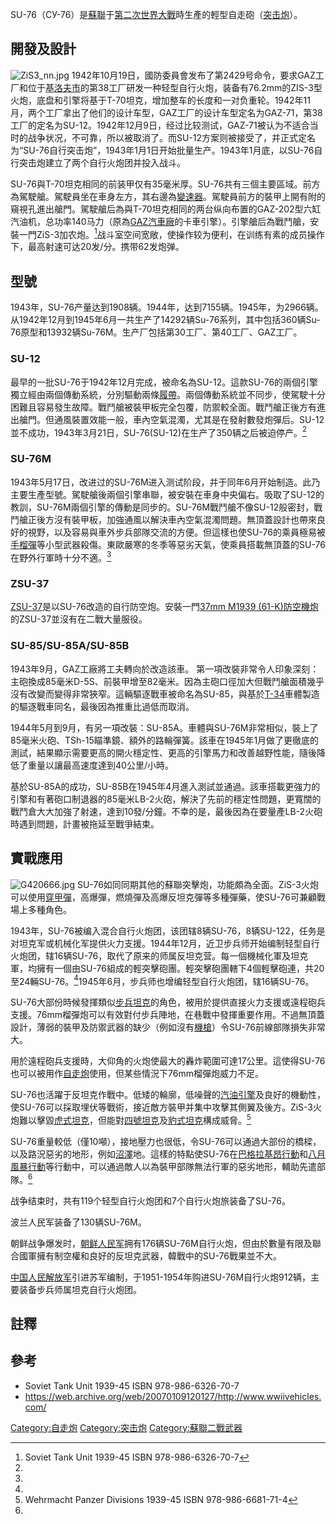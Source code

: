 {{noteTA
|G1=Military
}}
{{AFV
|圖片=[[File:Su76_nn.jpg|300px]]                
|照片說明=SU-76
|名稱=SU-76 [[File:Flag_of_the_Soviet_Union.svg|30px]]
|類型= [[自走炮|自走炮]]<br/>[[突擊炮|突擊炮]]<br/>[[驅逐戰車|驅逐戰車]]
|服役= 1942年
|退役= 
|產地= {{USSR}}
|乘員=4人
|長度=4.88米
|闊度=2.73米
|高度=2.17米
|重量=10.8噸
|裝甲=正面35毫米，側面16毫米
|主要=[[ZiS-3加农炮|76mm ZiS-3 加農野战炮]]
|引擎= 52千瓦 GAZ-202 6缸汽油引擎 兩具
|引擎馬力=52千瓦X2 (103千瓦/138匹)
|平地時速=45 公里/小時
|最大行程=公路450公里；越野298 km
|is_vehicle=yes
}}

SU-76（СУ-76）是[[蘇聯|蘇聯]]于[[第二次世界大戰|第二次世界大戰]]時生產的輕型自走砲（[[突击炮|突击炮]]）。

== 開發及設計 ==

[[File:ZiS3_nn.jpg|thumb]]
1942年10月19日，國防委員會发布了第2429号命令，要求GAZ工厂和位于[[基洛夫市|基洛夫市]]的第38工厂研发一种轻型自行火炮，装备有76.2mm的ZIS-3型火炮，底盘和引擎将基于T-70坦克，增加整车的长度和一对负重轮。1942年11月，两个工厂拿出了他们的设计车型，GAZ工厂的设计车型定名为GAZ-71，第38工厂的定名为SU-12。1942年12月9日，经过比较测试，GAZ-71被认为不适合当时的战争状况，不可靠，所以被取消了。而SU-12方案则被接受了，并正式定名为“SU-76自行突击炮”，1943年1月1日开始批量生产。1943年1月底，以SU-76自行突击炮建立了两个自行火炮团并投入战斗。

SU-76與T-70坦克相同的前装甲仅有35毫米厚。SU-76共有三個主要區域。前方為駕駛艙。駕駛員坐在車身左方，其右邊為[[變速器|變速器]]。駕駛員前方的裝甲上開有附的窺視孔進出艙門。駕駛艙后為與T-70坦克相同的两台纵向布置的GAZ-202型六缸汽油机，总功率140马力（原為[http://en.wikipedia.org/wiki/GAZ  GAZ汽車廠]{{Wayback|url=http://en.wikipedia.org/wiki/GAZ |date=20130511074445 }}的卡車引擎）。引擎艙后為戰鬥艙，安裝一門ZiS-3加农炮。<ref name="#1">Soviet Tank Unit 1939-45   ISBN 978-986-6326-70-7 </ref>战斗室空间宽敞，使操作较为便利，在训练有素的成员操作下，最高射速可达20发/分。携带62发炮弹。

== 型號 ==
1943年，SU-76产量达到1908辆。1944年，达到7155辆。1945年，为2966辆。从1942年12月到1945年6月一共生产了14292辆Su-76系列，其中包括360辆Su-76原型和13932辆Su-76M。生产厂包括第30工厂、第40工厂、GAZ工厂。
=== SU-12 ===
最早的一批SU-76于1942年12月完成，被命名為SU-12。這款SU-76的兩個引擎獨立經由兩個傳動系統，分別驅動兩條[[履帶|履帶]]。兩個傳動系統並不同步，使駕駛十分困難且容易發生故障。戰鬥艙被裝甲板完全包覆，防禦較全面。戰鬥艙正後方有進出艙門。但通風裝置效能一般，車內空氣混濁，尤其是在發射數發炮彈后。SU-12並不成功，1943年3月21日，SU-76(SU-12)在生产了350辆之后被迫停产。<ref name="#1"/>

=== SU-76M ===
1943年5月17日，改进过的SU-76M进入测试阶段，并于同年6月开始制造。此乃主要生產型號。駕駛艙後兩個引擎串聯，被安裝在車身中央偏右。吸取了SU-12的教訓，SU-76M兩個引擎的傳動是同步的。SU-76M戰鬥艙不像SU-12般密封，戰鬥艙正後方沒有裝甲板，加強通風以解決車內空氣混濁問題。無頂蓋設計也帶來良好的視野，以及容易與車外步兵部隊交流的方便。但這樣也使SU-76的乘員極易被[[手榴彈|手榴彈]]等小型武器殺傷。東歐嚴寒的冬季等惡劣天氣，使乘員搭載無頂蓋的SU-76在野外行軍時十分不適。<ref name="#1"/>

=== ZSU-37 === 
[http://en.wikipedia.org/wiki/ZSU-37 ZSU-37]{{Wayback|url=http://en.wikipedia.org/wiki/ZSU-37 |date=20130415193222 }}是以SU-76改造的自行防空炮。安裝一門[[1939式61-K型37毫米高射炮|37mm M1939 (61-K)防空機炮]]的ZSU-37並沒有在二戰大量服役。

=== SU-85/SU-85A/SU-85B ===
1943年9月，GAZ工廠將工夫轉向於改造該車。
第一項改裝非常令人印象深刻：主砲換成85毫米D-5S、前裝甲增至82毫米。因為主砲口徑加大但戰鬥艙面積幾乎沒有改變而變得非常狹窄。這輛驅逐戰車被命名為SU-85，與基於[[T-34|T-34]]車體製造的驅逐戰車同名，最後因為推重比過低而取消。

1944年5月到9月，有另一項改裝：SU-85A。車體與SU-76M非常相似，裝上了85毫米火砲、TSh-15瞄準鏡、額外的路輪彈簧。該車在1945年1月做了更徹底的測試，結果顯示需要更高的開火穩定性、更高的引擎馬力和改善越野性能，隨後降低了重量以讓最高速度達到40公里/小時。

基於SU-85A的成功，SU-85B在1945年4月進入測試並通過。該車搭載更強力的引擎和有著砲口制退器的85毫米LB-2火砲，解決了先前的穩定性問題，更寬闊的戰鬥倉大大加強了射速，達到10發/分鐘。不幸的是，最後因為在要量產LB-2火砲時遇到問題，計畫被拖延至戰爭結束。

== 實戰應用 ==
[[File:G420666.jpg|thumb]]
SU-76如同同期其他的蘇聯突擊炮，功能頗為全面。ZiS-3火炮可以使用[[穿甲彈|穿甲彈]]，高爆彈，燃燒彈及高爆反坦克彈等多種彈藥，使SU-76可兼顧戰場上多種角色。

1943年，SU-76被编入混合自行火炮团，该团辖8辆SU-76，8辆SU-122，任务是对坦克军或机械化军提供火力支援。1944年12月，近卫步兵师开始编制轻型自行火炮团，辖16辆SU-76，取代了原来的师属反坦克营。每一個機械化軍及坦克軍，均擁有一個由SU-76組成的輕突擊砲團。輕突擊砲團轄下4個輕擊砲連，共20至24輛SU-76。<ref name="#1"/>1945年6月，步兵师也增编轻型自行火炮团，辖16辆SU-76。

SU-76大部份時候發揮類似[[步兵坦克|步兵坦克]]的角色，被用於提供直接火力支援或遠程砲兵支援。76mm榴彈炮可以有效對付步兵陣地，在巷戰中發揮重要作用。不過無頂蓋設計，薄弱的裝甲及防禦武器的缺少（例如沒有[[機槍|機槍]]）令SU-76前線部隊損失非常大。

用於遠程砲兵支援時，大仰角的火炮使最大的轟炸範圍可達17公里。這使得SU-76也可以被用作[[自走炮|自走炮]]使用，但某些情況下76mm榴彈炮威力不足。

SU-76也活躍于反坦克作戰中。低矮的輪廓，低噪聲的[[汽油引擎|汽油引擎]]及良好的機動性，使SU-76可以採取埋伏等戰術，接近敵方裝甲并集中攻擊其側翼及後方。ZiS-3火炮難以擊毀[[虎式坦克|虎式坦克]]，但能對[[四號坦克|四號坦克]]及[[豹式坦克|豹式坦克]]構成威脅。<ref>Wehrmacht Panzer Divisions 1939-45   ISBN 978-986-6681-71-4 </ref>

SU-76重量較低（僅10噸），接地壓力也很低，令SU-76可以通過大部份的橋樑，以及路況惡劣的地形，例如[[沼澤|沼澤]]地。這樣的特點使SU-76在[[巴格拉基昂行動|巴格拉基昂行動]]和[[八月風暴行動|八月風暴行動]]等行動中，可以通過敵人以為裝甲部隊無法行軍的惡劣地形，輔助先遣部隊。<ref name="#1"/>

战争结束时，共有119个轻型自行火炮团和7个自行火炮旅装备了SU-76。

波兰人民军装备了130辆SU-76M。

朝鲜战争爆发时，[[朝鲜人民军|朝鲜人民军]]拥有176辆SU-76M自行火炮，但由於數量有限及聯合國軍擁有制空權和良好的反坦克武器，韓戰中的SU-76戰果並不大。

[[中国人民解放军|中国人民解放军]]引进苏军编制，于1951-1954年购进SU-76M自行火炮912辆，主要装备步兵师属坦克自行火炮团。

==註釋==
{{Commons|SU-76}}
{{reflist}}

==參考==
*Soviet Tank Unit 1939-45   ISBN 978-986-6326-70-7
*https://web.archive.org/web/20070109120127/http://www.wwiivehicles.com/

{{WWIISovAFVs}}

[[Category:自走炮|Category:自走炮]]
[[Category:突击炮|Category:突击炮]]
[[Category:蘇聯二戰武器|Category:蘇聯二戰武器]]
